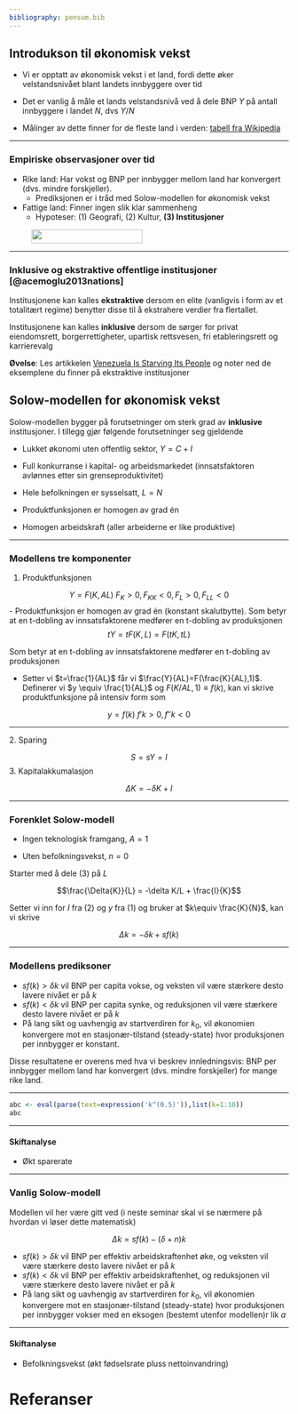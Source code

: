 ```yaml
---
bibliography: pensum.bib
---
```


## Introdukson til økonomisk vekst

- Vi er opptatt av økonomisk vekst i et land,  fordi dette øker velstandsnivået blant landets innbyggere over tid

- Det er vanlig å måle et lands velstandsnivå ved å dele BNP $Y$ på antall innbyggere i landet $N$, dvs $Y/N$

- Målinger av dette finner for de fleste land i verden:  [tabell fra Wikipedia](https://en.wikipedia.org/wiki/List_of_countries_by_GDP_(PPP)_per_capita)

---

### Empiriske observasjoner over tid

- Rike land: Har vokst og BNP per innbygger mellom land har konvergert (dvs. mindre forskjeller).
    + Prediksjonen er i tråd med Solow-modellen for økonomisk vekst
    
- Fattige land: Finner ingen slik klar sammenheng
    + Hypoteser: (1) Geografi, (2) Kultur, **(3) Institusjoner**

<figure>
<img id='grere' src="bilder/northsouthchina.png" height="25px" width="200px" />
</figure>

---

###  Inklusive og ekstraktive offentlige institusjoner [@acemoglu2013nations]

Institusjonene kan kalles **ekstraktive** dersom en elite (vanligvis i form av et totalitært regime) benytter disse til å ekstrahere verdier fra flertallet. 

Institusjonene kan kalles **inklusive** dersom de sørger for privat eiendomsrett, borgerrettigheter, upartisk 
rettsvesen, fri etableringsrett og karrierevalg

**Øvelse**: Les artikkelen [Venezuela Is Starving Its People](artikler/del2_venezuela.pdf) og noter ned de eksemplene du finner på ekstraktive institusjoner 

## Solow-modellen for økonomisk vekst 

Solow-modellen bygger på forutsetninger om sterk grad av **inklusive** institusjoner. I tillegg gjør følgende forutsetninger seg gjeldende

-  Lukket økonomi uten offentlig sektor, $Y = C + I$

- Full konkurranse i kapital- og arbeidsmarkedet (innsatsfaktoren avlønnes etter sin grenseproduktivitet)

- Hele befolkningen er sysselsatt, $L=N$

- Produktfunksjonen er homogen av grad én

- Homogen arbeidskraft (aller arbeiderne er like produktive)

---

### Modellens tre komponenter

1. Produktfunksjonen

$$Y=F(K,AL) \text{ } F_{K}>0, F_{KK}<0, F_{L}>0, F_{LL}<0$$
- Produktfunksjon er homogen av grad én (konstant skalutbytte). Som betyr at en t-dobling av innsatsfaktorene medfører en t-dobling av produksjonen
$$tY=tF(K,L)=F(tK,tL)$$ 

Som betyr at en t-dobling av innsatsfaktorene medfører en t-dobling av produksjonen

- Setter vi $t=\frac{1}{AL}$ får vi $\frac{Y}{AL}=F(\frac{K}{AL},1)$. Definerer vi $y \equiv \frac{1}{AL}$ og $F(K/AL,1) \equiv f(k)$, kan vi skrive produktfunksjone på intensiv form som 

$$y=f(k) \text{ } f'{k}>0, f''{k}<0$$

---

$\text{2.}$ Sparing

$$S=sY=I$$
3. Kapitalakkumalasjon

$$\Delta K=-\delta K + I$$

---

### Forenklet Solow-modell

- Ingen teknologisk framgang, $A=1$

- Uten befolkningsvekst, $n=0$

Starter med å dele $(3)$ på $L$

$$\frac{\Delta{K}}{L} = -\delta K/L + \frac{I}{K}$$

Setter vi inn for $I$ fra (2) og $y$ fra (1) og bruker at $k\equiv \frac{K}{N}$, kan vi skrive

$$\Delta{k} = -\delta k + sf(k)$$

---

### Modellens prediksoner
- $sf(k)> \delta k$ vil BNP per capita vokse, og veksten vil være stærkere desto lavere nivået er på $k$ 
- $sf(k)< \delta k$ vil BNP per capita synke, og reduksjonen vil være stærkere desto lavere nivået er på $k$   
- På lang sikt og uavhengig av startverdiren for $k_{0}$, vil økonomien konvergere mot en stasjonær-tilstand (steady-state) hvor
produksjonen per innbygger er konstant.


Disse resultatene er overens med hva vi beskrev innledningsvis: BNP per innbygger mellom land har konvergert (dvs. mindre forskjeller) for mange rike land.

---

```r
abc <- eval(parse(text=expression('k^(0.5)')),list(k=1:10))
abc
```

---

#### Skiftanalyse

- Økt sparerate

---

### Vanlig Solow-modell

Modellen vil her være gitt ved (i neste seminar skal vi se nærmere på hvordan vi løser dette matematisk)

$$\Delta{k} = sf(k)-(\delta+n) k$$

- $sf(k)> \delta k$ vil BNP per effektiv arbeidskraftenhet øke, og veksten vil være stærkere desto lavere nivået er på $k$ 
- $sf(k)< \delta k$ vil BNP per effektiv arbeidskraftenhet, og reduksjonen vil være stærkere desto lavere nivået er på $k$   
- På lang sikt og uavhengig av startverdiren for $k_{0}$, vil økonomien konvergere mot en stasjonær-tilstand (steady-state) hvor
produksjonen per innbygger vokser med en eksogen (bestemt utenfor modellen)r lik $a$ 

---

#### Skiftanalyse

- Befolkningsvekst (økt fødselsrate pluss nettoinvandring)


# Referanser

